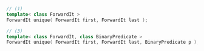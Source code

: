 ```cpp
// (1)
template< class ForwardIt >
ForwardIt unique( ForwardIt first, ForwardIt last );

// (3)
template< class ForwardIt, class BinaryPredicate >
ForwardIt unique( ForwardIt first, ForwardIt last, BinaryPredicate p );
```
